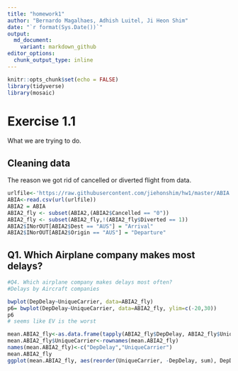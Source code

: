 ```yaml
---
title: "homework1"
author: "Bernardo Magalhaes, Adhish Luitel, Ji Heon Shim"
date: "`r format(Sys.Date())`" 
output:
  md_document:
    variant: markdown_github
editor_options: 
  chunk_output_type: inline
---
```


```r
knitr::opts_chunk$set(echo = FALSE)  
library(tidyverse)
library(mosaic)
```


# Exercise 1.1
What we are trying to do.

## Cleaning data
The reason we got rid of cancelled or diverted flight from data.


```r
urlfile<-'https://raw.githubusercontent.com/jiehonshim/hw1/master/ABIA.csv'
ABIA<-read.csv(url(urlfile))
ABIA2 = ABIA
ABIA2_fly <- subset(ABIA2,(ABIA2$Cancelled == "0"))
ABIA2_fly <- subset(ABIA2_fly,!(ABIA2_fly$Diverted == 1))
ABIA2$INorOUT[ABIA2$Dest == "AUS"] = "Arrival"
ABIA2$INorOUT[ABIA2$Origin == "AUS"] = "Departure"
```

## Q1. Which Airplane company makes most delays?



```r
#Q4. Which airplane company makes delays most often?
#Delays by Aircraft companies 

bwplot(DepDelay~UniqueCarrier, data=ABIA2_fly)
p6= bwplot(DepDelay~UniqueCarrier, data=ABIA2_fly, ylim=c(-20,30))
p6
# seems like EV is the worst

mean.ABIA2_fly<-as.data.frame(tapply(ABIA2_fly$DepDelay, ABIA2_fly$UniqueCarrier, mean))
mean.ABIA2_fly$UniqueCarrier<-rownames(mean.ABIA2_fly)
names(mean.ABIA2_fly)<-c("DepDelay","UniqueCarrier")
mean.ABIA2_fly
ggplot(mean.ABIA2_fly, aes(reorder(UniqueCarrier, -DepDelay, sum), DepDelay))+geom_bar(stat="identity")

```

